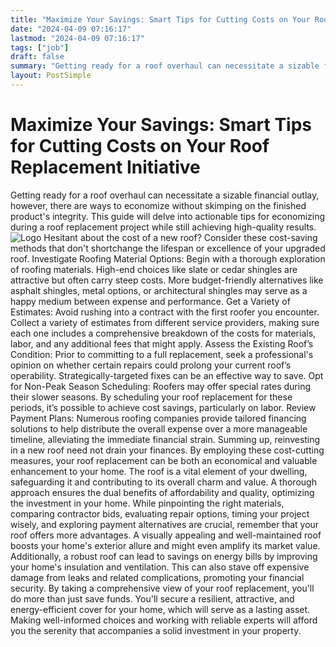 ```yaml
---
title: "Maximize Your Savings: Smart Tips for Cutting Costs on Your Roof Replacement Initiative"
date: "2024-04-09 07:16:17"
lastmod: "2024-04-09 07:16:17"
tags: ["job"]
draft: false
summary: "Getting ready for a roof overhaul can necessitate a sizable financial outlay, however, there are ways to economize without skimping on the finished product's integrity. This guide will delve into actionable tips for economizing during a roof replacement project while still achieving high-quality results."
layout: PostSimple
---
```

# Maximize Your Savings: Smart Tips for Cutting Costs on Your Roof Replacement Initiative
Getting ready for a roof overhaul can necessitate a sizable financial outlay, however, there are ways to economize without skimping on the finished product's integrity. This guide will delve into actionable tips for economizing during a roof replacement project while still achieving high-quality results.
<img alt="Logo" src="https://cdn.seniorsselection.com/src_image/e381698adf7e59b794fda3fd995acdbd.webp"/>
Hesitant about the cost of a new roof? Consider these cost-saving methods that don't shortchange the lifespan or excellence of your upgraded roof.
Investigate Roofing Material Options:
Begin with a thorough exploration of roofing materials. High-end choices like slate or cedar shingles are attractive but often carry steep costs. More budget-friendly alternatives like asphalt shingles, metal options, or architectural shingles may serve as a happy medium between expense and performance.
Get a Variety of Estimates:
Avoid rushing into a contract with the first roofer you encounter. Collect a variety of estimates from different service providers, making sure each one includes a comprehensive breakdown of the costs for materials, labor, and any additional fees that might apply.
Assess the Existing Roof’s Condition:
Prior to committing to a full replacement, seek a professional's opinion on whether certain repairs could prolong your current roof’s operability. Strategically-targeted fixes can be an effective way to save.
Opt for Non-Peak Season Scheduling:
Roofers may offer special rates during their slower seasons. By scheduling your roof replacement for these periods, it’s possible to achieve cost savings, particularly on labor.
Review Payment Plans:
Numerous roofing companies provide tailored financing solutions to help distribute the overall expense over a more manageable timeline, alleviating the immediate financial strain.
Summing up, reinvesting in a new roof need not drain your finances. By employing these cost-cutting measures, your roof replacement can be both an economical and valuable enhancement to your home. The roof is a vital element of your dwelling, safeguarding it and contributing to its overall charm and value. A thorough approach ensures the dual benefits of affordability and quality, optimizing the investment in your home.
While pinpointing the right materials, comparing contractor bids, evaluating repair options, timing your project wisely, and exploring payment alternatives are crucial, remember that your roof offers more advantages. A visually appealing and well-maintained roof boosts your home's exterior allure and might even amplify its market value.
Additionally, a robust roof can lead to savings on energy bills by improving your home's insulation and ventilation. This can also stave off expensive damage from leaks and related complications, promoting your financial security.
By taking a comprehensive view of your roof replacement, you'll do more than just save funds. You'll secure a resilient, attractive, and energy-efficient cover for your home, which will serve as a lasting asset. Making well-informed choices and working with reliable experts will afford you the serenity that accompanies a solid investment in your property.
        